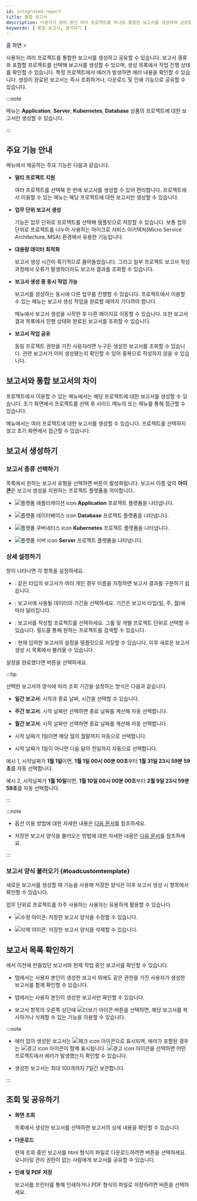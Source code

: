 ```yaml
---
id: integrated-report
title: 통합 보고서
description: 사용자가 참여 중인 여러 프로젝트를 하나로 통합한 보고서를 생성하여 공유할 수 있습니다.
keywords: [ 통합 보고서, 분석하기 ]
---
```


홈 화면 &gt; <Cmdname sid="side_integratedReport" className="uitext" />

사용자는 여러 프로젝트를 통합한 보고서를 생성하고 공유할 수 있습니다. 보고서 종류와 포함할 프로젝트를 선택해 보고서를 생성할 수 있으며, 생성 목록에서 작업 진행 상태를 확인할 수 있습니다. 특정 프로젝트에서 에러가 발생하면 에러 내용을 확인할 수 있습니다. 생성이 완료된 보고서는 즉시 조회하거나, 다운로드 및 인쇄 기능으로 공유할 수 있습니다.

<ImgLang img='integration_report_01.png' />

:::note

<Cmdname sid="side_integratedReport" className="uitext" /> 메뉴는 **Application**, **Server**, **Kubernetes**, **Database** 상품의 프로젝트에 대한 보고서만 생성할 수 있습니다.

:::

## 주요 기능 안내

<Cmdname sid="side_integratedReport" className="uitext" /> 메뉴에서 제공하는 주요 기능은 다음과 같습니다.

* **멀티 프로젝트 지원**

  여러 프로젝트를 선택해 한 번에 보고서를 생성할 수 있어 편리합니다. 프로젝트에서 이용할 수 있는 <Cmdname sid="side_report" className="uitext" /> 메뉴는 해당 프로젝트에 대한 보고서만 생성할 수 있습니다.

* **업무 단위 보고서 생성**

  <Cmdname sid="create_report" className="uitext" /> 기능은 업무 단위로 프로젝트를 선택해 템플릿으로 저장할 수 있습니다. 보통 업무 단위로 프로젝트를 나누어 사용하는 마이크로 서비스 아키텍처(Micro Service Architecture, MSA) 환경에서 유용한 기능입니다.

* **대용량 데이터 최적화**

  보고서 생성 시간이 획기적으로 줄어들었습니다. 그리고 일부 프로젝트 보고서 작성 과정에서 오류가 발생하더라도 보고서 결과를 조회할 수 있습니다.

* **보고서 생성 중 동시 작업 가능**

  보고서를 생성하는 동시에 다른 업무를 진행할 수 있습니다. 프로젝트에서 이용할 수 있는 <Cmdname sid="side_report" className="uitext" /> 메뉴는 보고서 생성 작업을 완료할 때까지 기다려야 합니다.

  <Cmdname sid="side_integratedReport" className="uitext" /> 메뉴에서 보고서 생성을 시작한 후 다른 페이지로 이동할 수 있습니다. 또한 보고서 결과 목록에서 진행 상태와 완료된 보고서를 조회할 수 있습니다. 

* **보고서 작업 공유**

  동일 프로젝트 권한을 가진 사용자라면 누구든 생성한 보고서를 조회할 수 있습니다. 관련 보고서가 이미 생성됐는지 확인할 수 있어 중복으로 작성하지 않을 수 있습니다.

## 보고서와 통합 보고서의 차이

프로젝트에서 이용할 수 있는 <Cmdname sid="side_report" className="uitext" /> 메뉴에서는 해당 프로젝트에 대한 보고서를 생성할 수 있습니다. 초기 화면에서 프로젝트를 선택 후 사이드 메뉴의 <Cmdname sid="side_report" className="uitext" /> 또는 <Cmdname sid="side_reportStat" className="uitext" /> 메뉴를 통해 접근할 수 있습니다.

<Cmdname sid="side_integratedReport" className="uitext" /> 메뉴에서는 여러 프로젝트에 대한 보고서를 생성할 수 있습니다. 프로젝트를 선택하지 않고 초기 화면에서 접근할 수 있습니다.

## 보고서 생성하기

<Columns>
<Column className="text--left width--60 padding-r--10">

### 보고서 종류 선택하기

<Cmdname sid="report_type" className="uitext" /> 목록에서 원하는 보고서 유형을 선택하면 <Cmdname sid="create_report" className="uitext" /> 버튼이 활성화됩니다. 보고서 이름 앞의 **아이콘**은 보고서 생성을 지원하는 프로젝트 플랫폼을 의미합니다.  

* ![플랫폼 애플리케이션 icon](/img/platform-application.svg) **Application** 프로젝트 플랫폼을 나타냅니다.

* ![플랫폼 데이터베이스 icon](/img/platform-database.svg) **Database** 프로젝트 플랫폼을 나타냅니다.

* ![플랫폼 쿠버네티스 icon](/img/platform-kubernetes.svg) **Kubernetes** 프로젝트 플랫폼을 나타냅니다.

* ![플랫폼 서버 icon](/img/platform-server.svg) **Server** 프로젝트 플랫폼을 나타냅니다.

</Column>

<Column className="text--left">

<ImgLang img='integration_report_02.png' />

</Column>
</Columns>


<Columns>
<Column className="text--left width--60 padding-r--10">

### 상세 설정하기

<Cmdname sid="create_report" className="uitext" /> 창이 나타나면 각 항목을 설정하세요.

* <Cmdname sid="title" className="uitext" />: 같은 타입의 보고서가 여러 개인 경우 이름을 지정하면 보고서 결과를 구분하기 쉽습니다.

* <Cmdname sid="time" className="uitext" />: 보고서에 사용될 데이터의 기간을 선택하세요. 기간은 보고서 타입(일, 주, 월)에 따라 달라집니다.

* <Cmdname sid="project" className="uitext" />: 보고서를 작성할 프로젝트를 선택하세요. 그룹 및 개별 프로젝트 단위로 선택할 수 있습니다. <Cmdname sid="search" className="uitext" /> 필드를 통해 원하는 프로젝트를 검색할 수 있습니다.

* <Cmdname sid="save_report_template" className="uitext" />: 현재 입력한 보고서의 설정을 템플릿으로 저장할 수 있습니다. 이후 새로운 보고서 생성 시 <Cmdname sid="type" className="uitext" /> 목록에서 불러올 수 있습니다.

설정을 완료했다면 <Cmdname sid="create_report" className="uitext" /> 버튼을 선택하세요.

</Column>

<Column className="text--left">

<ImgLang img='master_report.png' />

</Column>
</Columns>

:::tip

선택한 보고서의 양식에 따라 조회 기간을 설정하는 방식은 다음과 같습니다.

* **일간 보고서**: 시작과 종료 날짜, 시간을 선택할 수 있습니다.

* **주간 보고서**: 시작 날짜만 선택하면 종료 날짜를 계산해 자동 선택합니다.

* **월간 보고서**: 시작 날짜만 선택하면 종료 날짜를 계산해 자동 선택합니다.

* 시작 날짜가 1일이면 해당 월의 월말까지 자동으로 선택합니다.

* 시작 날짜가 1일이 아니면 다음 달의 전일까지 자동으로 선택합니다.

예시 1, 시작날짜가 **1월 1일**이면, **1월 1일 00시 00분 00초**부터 **1월 31일 23시 59분 59초**를 자동 선택합니다.

예시 2, 시작날짜가 **1월 10일**이면, **1월 10일 00시 00분 00초**부터 **2월 9일 23시 59분 59초**를 자동 선택합니다.

:::

:::note

* <Cmdname sid="time" className="uitext" /> 옵션 이용 방법에 대한 자세한 내용은 [다음 문서](usage-ui#timeselector)를 참조하세요.

* 저장한 보고서 양식을 불러오는 방법에 대한 자세한 내용은 [다음 문서](#loadcustomtemplate)를 참조하세요.

:::

### 보고서 양식 불러오기 {#loadcustomtemplate}

<Columns>
<Column className="text--left width--60 padding-r--10">

새로운 보고서를 생성할 때 <Cmdname sid="save_report_template" className="uitext" /> 기능을 사용해 저장한 양식은 이후 보고서 생성 시 <Cmdname sid="type" className="uitext" /> 항목에서 확인할 수 있습니다.

업무 단위로 프로젝트를 자주 사용하는 사용자는 유용하게 활용할 수 있습니다.

* ![수정 아이콘](/img/ic-edit.svg): 저장한 보고서 양식을 수정할 수 있습니다.

* ![삭제 아이콘](/img/ico-trash.svg): 저장한 보고서 양식을 삭제할 수 있습니다.

</Column>
<Column className="text--left">

<ImgLang img="int-report-type-custom-template.png" />

</Column>
</Columns>

## 보고서 목록 확인하기

<Columns>
<Column className="text--left width--60 padding-r--10">

<Cmdname sid="generation_report_list" className="uitext" />에서 이전에 만들었던 보고서와 현재 작업 중인 보고서를 확인할 수 있습니다.

* <Cmdname sid="all" className="uitext" /> 탭에서는 사용자 본인이 생성한 보고서 외에도 같은 권한을 가진 사용자가 생성한 보고서를 함께 확인할 수 있습니다.

* <Cmdname sid="my_report" className="uitext" /> 탭에서는 사용자 본인이 생성한 보고서만 확인할 수 있습니다.

* 보고서 항목의 오른쪽 상단에 ![더보기 아이콘](/img/ico-more.svg) 버튼을 선택하면, 해당 보고서를 복사하거나 삭제할 수 있는 기능을 이용할 수 있습니다.

</Column>
<Column className="text--left padding-r--10">

<ImgLang img='integration_report_03.png' />

</Column>
</Columns>

:::note

* 에러 없이 생성된 보고서는 ![체크 icon](/img/ic-check-bl.svg) 아이콘으로 표시되며, 에러가 포함된 경우는 ![경고 icon](/img/ic-warning-org.svg) 아이콘이 함께 표시됩니다. ![경고 icon](/img/ic-warning-org.svg) 아이콘을 선택하면 어떤 프로젝트에서 에러가 발생했는지 확인할 수 있습니다.

* 생성한 보고서는 최대 100개까지 7일간 보관합니다.

:::

## 조회 및 공유하기

<Columns>
<Column className="text--left width--40 padding-r--10">

* **화면 조회**

  <Cmdname sid="generation_report_list" className="uitext" /> 목록에서 생성한 보고서를 선택하면 보고서의 상세 내용을 확인할 수 있습니다.

* **다운로드**

  현재 조회 중인 보고서를 html 형식의 파일로 다운로드하려면 <Cmdname sid="download" className="uitext" /> 버튼을 선택하세요. 모니터링 관리 권한이 없는 사람에게 보고서를 공유할 수 있습니다.

* **인쇄 및 PDF 저장**

  보고서를 프린터를 통해 인쇄하거나 PDF 형식의 파일로 저장하려면 <Cmdname sid="print" className="uitext" /> 버튼을 선택하세요. 

</Column>
<Column className="text--left">

<ImgLang img='integration_report_04.png' />

</Column>
</Columns>